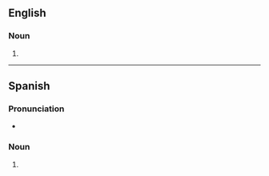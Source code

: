 ==English==

===Noun===
{{head|en|noun form}}

# {{plural of|en|pastilla}}

----

==Spanish==

===Pronunciation===
* {{es-IPA}}

===Noun===
{{head|es|noun plural form|g=f-p}}

# {{inflection of|es|pastilla||p}}